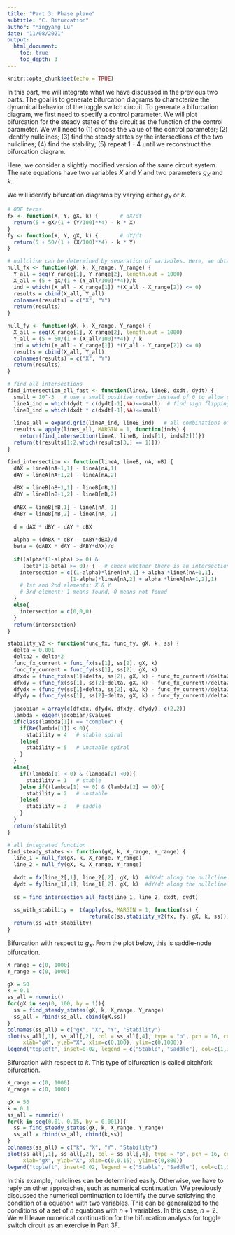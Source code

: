 ```yaml
---
title: "Part 3: Phase plane"
subtitle: "C. Bifurcation"
author: "Mingyang Lu"
date: "11/08/2021"
output: 
  html_document:
    toc: true
    toc_depth: 3
---
```


```r
knitr::opts_chunk$set(echo = TRUE)
```

In this part, we will integrate what we have discussed in the previous two parts. The goal is to generate bifurcation diagrams to characterize the dynamical behavior of the toggle switch circuit. To generate a bifurcation diagram, we first need to specify a control parameter. We will plot bifurcation for the steady states of the circuit as the function of the control parameter. We will need to (1) choose the value of the control parameter; (2) identify nullclines; (3) find the steady states by the intersections of the two nullclines; (4) find the stability; (5) repeat 1 - 4 until we reconstruct the bifurcation diagram.

Here, we consider a slightly modified version of the same circuit system. The rate equations have two variables $X$ and $Y$ and two parameters $g_X$ and $k$.

\begin{equation}
\begin{cases} \frac{dX}{dt} = f_X(X, Y, g_X, k) = 5 + g_X\frac{1}{1+(Y/100)^4} - kX \\
              \frac{dY}{dt} = f_Y(X, Y, g_X, k) = 5 + 50\frac{1}{1+(X/100)^4} - kY \tag{1} \end{cases}
\end{equation}

We will identify bifurcation diagrams by varying either $g_X$ or $k$.

```r
# ODE terms
fx <- function(X, Y, gX, k) {       # dX/dt
  return(5 + gX/(1 + (Y/100)**4) - k * X)
}
fy <- function(X, Y, gX, k) {       # dY/dt
  return(5 + 50/(1 + (X/100)**4) - k * Y)
}

# nullcline can be determined by separation of variables. Here, we obtain points along the bifurcation curve. 
null_fx <- function(gX, k, X_range, Y_range) {
  Y_all = seq(Y_range[1], Y_range[2], length.out = 1000)
  X_all = (5 + gX/(1 + (Y_all/100)**4))/k
  ind = which((X_all - X_range[1]) *(X_all - X_range[2]) <= 0)
  results = cbind(X_all, Y_all)
  colnames(results) = c("X", "Y")
  return(results)
}

null_fy <- function(gX, k, X_range, Y_range) {
  X_all = seq(X_range[1], X_range[2], length.out = 1000)
  Y_all = (5 + 50/(1 + (X_all/100)**4)) / k 
  ind = which((Y_all - Y_range[1]) *(Y_all - Y_range[2]) <= 0)
  results = cbind(X_all, Y_all)
  colnames(results) = c("X", "Y")
  return(results)
}

# find all intersections
find_intersection_all_fast <- function(lineA, lineB, dxdt, dydt) {
  small = 10^-3   # use a small positive number instead of 0 to allow some numerical errors in the following step; 
  lineA_ind = which(dydt * c(dydt[-1],NA)<=small)  # find sign flipping between two consecutive points
  lineB_ind = which(dxdt * c(dxdt[-1],NA)<=small) 
  
  lines_all = expand.grid(lineA_ind, lineB_ind)   # all combinations of the above
  results = apply(lines_all, MARGIN = 1, function(inds) {
    return(find_intersection(lineA, lineB, inds[1], inds[2]))})
  return(t(results[1:2,which(results[3,] == 1)]))
}

find_intersection <- function(lineA, lineB, nA, nB) {
  dAX = lineA[nA+1,1] - lineA[nA,1]
  dAY = lineA[nA+1,2] - lineA[nA,2]
  
  dBX = lineB[nB+1,1] - lineB[nB,1]
  dBY = lineB[nB+1,2] - lineB[nB,2]
  
  dABX = lineB[nB,1] - lineA[nA, 1]
  dABY = lineB[nB,2] - lineA[nA, 2]
  
  d = dAX * dBY - dAY * dBX
  
  alpha = (dABX * dBY - dABY*dBX)/d
  beta = (dABX * dAY - dABY*dAX)/d
  
  if((alpha*(1-alpha) >= 0) &
     (beta*(1-beta) >= 0)) {   # check whether there is an intersection in between
    intersection = c((1-alpha)*lineA[nA,1] + alpha *lineA[nA+1,1], 
                    (1-alpha)*lineA[nA,2] + alpha *lineA[nA+1,2],1)
    # 1st and 2nd elements: X & Y
    # 3rd element: 1 means found, 0 means not found
  }
  else{
    intersection = c(0,0,0)
  }
  return(intersection)
}

stability_v2 <- function(func_fx, func_fy, gX, k, ss) { 
  delta = 0.001
  delta2 = delta*2
  func_fx_current = func_fx(ss[1], ss[2], gX, k) 
  func_fy_current = func_fy(ss[1], ss[2], gX, k)  
  dfxdx = (func_fx(ss[1]+delta, ss[2], gX, k) - func_fx_current)/delta2
  dfxdy = (func_fx(ss[1], ss[2]+delta, gX, k) - func_fx_current)/delta2
  dfydx = (func_fy(ss[1]+delta, ss[2], gX, k) - func_fy_current)/delta2
  dfydy = (func_fy(ss[1], ss[2]+delta, gX, k) - func_fy_current)/delta2
  
  jacobian = array(c(dfxdx, dfydx, dfxdy, dfydy), c(2,2))
  lambda = eigen(jacobian)$values
  if(class(lambda[1]) == "complex") {
    if(Re(lambda[1]) < 0){
      stability = 4   # stable spiral
    }else{
      stability = 5   # unstable spiral
    }
  }
  else{
    if((lambda[1] < 0) & (lambda[2] <0)){
      stability = 1   # stable 
    }else if((lambda[1] >= 0) & (lambda[2] >= 0)){
      stability = 2   # unstable 
    }else{
      stability = 3   # saddle
    }
  }
  return(stability)
}

# all integrated function
find_steady_states <- function(gX, k, X_range, Y_range) {
  line_1 = null_fx(gX, k, X_range, Y_range)
  line_2 = null_fy(gX, k, X_range, Y_range)
  
  dxdt = fx(line_2[,1], line_2[,2], gX, k)  #dX/dt along the nullcline dY/dt = 0
  dydt = fy(line_1[,1], line_1[,2], gX, k)  #dY/dt along the nullcline dX/dt = 0
  
  ss = find_intersection_all_fast(line_1, line_2, dxdt, dydt)
  
  ss_with_stability =  t(apply(ss, MARGIN = 1, function(ss) {
                          return(c(ss,stability_v2(fx, fy, gX, k, ss)))}))
  return(ss_with_stability)
}

```

Bifurcation with respect to $g_X$. From the plot below, this is saddle-node bifurcation.

``` r
X_range = c(0, 1000)
Y_range = c(0, 1000)

gX = 50
k = 0.1
ss_all = numeric()
for(gX in seq(0, 100, by = 1)){
  ss = find_steady_states(gX, k, X_range, Y_range)
  ss_all = rbind(ss_all, cbind(gX,ss))
}
colnames(ss_all) = c("gX", "X", "Y", "Stability")
plot(ss_all[,1], ss_all[,2], col = ss_all[,4], type = "p", pch = 16, cex = 0.4,
     xlab="gX", ylab="X", xlim=c(0,100), ylim=c(0,1000))
legend("topleft", inset=0.02, legend = c("Stable", "Saddle"), col=c(1,3), lty=1, cex=0.8)
```

Bifurcation with respect to $k$. This type of bifurcation is called pitchfork bifurcation.

``` r
X_range = c(0, 1000)
Y_range = c(0, 1000)

gX = 50
k = 0.1
ss_all = numeric()
for(k in seq(0.01, 0.15, by = 0.001)){
  ss = find_steady_states(gX, k, X_range, Y_range)
  ss_all = rbind(ss_all, cbind(k,ss))
}
colnames(ss_all) = c("k", "X", "Y", "Stability")
plot(ss_all[,1], ss_all[,2], col = ss_all[,4], type = "p", pch = 16, cex = 0.4,
     xlab="gX", ylab="X", xlim=c(0,0.15), ylim=c(0,800))
legend("topleft", inset=0.02, legend = c("Stable", "Saddle"), col=c(1,3), lty=1, cex=0.8)
```

In this example, nullclines can be determined easily. Otherwise, we have to reply on other approaches, such as numerical continuation. We previously discussed the numerical continuation to identify the curve satisfying the condition of a equation with two variables. This can be generalized to the conditions of a set of $n$ equations with $n+1$ variables. In this case, $n=2$. We will leave numerical continuation for the bifurcation analysis for toggle switch circuit as an exercise in Part 3F.
